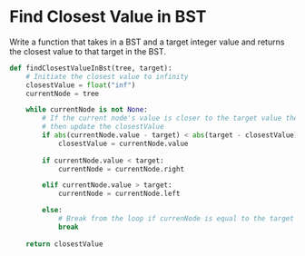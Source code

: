 # Find Closest Value in BST

Write a function that takes in a BST and a target integer value and returns the closest value to that target in the BST.

```python
def findClosestValueInBst(tree, target):
    # Initiate the closest value to infinity
    closestValue = float("inf")
    currentNode = tree

    while currentNode is not None:
        # If the current node's value is closer to the target value then the closesetValue
        # then update the closestValue
        if abs(currentNode.value - target) < abs(target - closestValue):
            closestValue = currentNode.value
        
        if currentNode.value < target:
            currentNode = currentNode.right

        elif currentNode.value > target:
            currentNode = currentNode.left

        else:
            # Break from the loop if currenNode is equal to the target value
            break
            
    return closestValue
```
